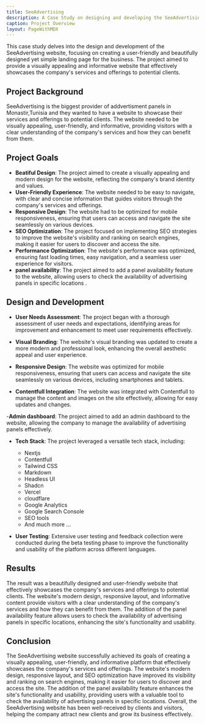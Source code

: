 ```yaml
---
title: SeeAdvertising
description: A Case Study on designing and developing the SeeAdvertising website.
caption: Project Overview
layout: PageWithMDX
---
```


This case study delves into the design and development of the SeeAdvertising website, focusing on creating a user-friendly and beautifully designed yet simple landing page for the business. The project aimed to provide a visually appealing and informative website that effectively showcases the company's services and offerings to potential clients.

## Project Background

SeeAdvertising is the biggest provider of addvertisment panels in Monastir,Tunisia and they wanted to have a website to showcase their services and offerings to potential clients. The website needed to be visually appealing, user-friendly, and informative, providing visitors with a clear understanding of the company's services and how they can benefit from them.

## Project Goals

- **Beatiful Design**: The project aimed to create a visually appealing and modern design for the website, reflecting the company's brand identity and values.
- **User-Friendly Experience**: The website needed to be easy to navigate, with clear and concise information that guides visitors through the company's services and offerings.
- **Responsive Design**: The website had to be optimized for mobile responsiveness, ensuring that users can access and navigate the site seamlessly on various devices.
- **SEO Optimization**: The project focused on implementing SEO strategies to improve the website's visibility and ranking on search engines, making it easier for users to discover and access the site.
- **Performance Optimization**: The website's performance was optimized, ensuring fast loading times, easy navigation, and a seamless user experience for visitors.
- **panel availability**: The project aimed to add a panel availability feature to the website, allowing users to check the availability of advertising panels in specific locations .

## Design and Development

- **User Needs Assessment**: The project began with a thorough assessment of user needs and expectations, identifying areas for improvement and enhancement to meet user requirements effectively.

- **Visual Branding**: The website's visual branding was updated to create a more modern and professional look, enhancing the overall aesthetic appeal and user experience.

- **Responsive Design**: The website was optimized for mobile responsiveness, ensuring that users can access and navigate the site seamlessly on various devices, including smartphones and tablets.

- **Contentfull Integration**: The website was integrated with Contentfull to manage the content and images on the site effectively, allowing for easy updates and changes.

-**Admin dashboard**: The project aimed to add an admin dashboard to the website, allowing the company to manage the availability of advertising panels effectively.

- **Tech Stack**: The project leveraged a versatile tech stack, including:

  - Nextjs
  - Contentfull
  - Tailwind CSS
  - Markdown
  - Headless UI
  - Shadcn
  - Vercel
  - cloudflare
  - Google Analytics
  - Google Search Console
  - SEO tools
  - And much more ...

- **User Testing**: Extensive user testing and feedback collection were conducted during the beta testing phase to improve the functionality and usability of the platform across different languages.

## Results

The result was a beautifully designed and user-friendly website that effectively showcases the company's services and offerings to potential clients. The website's modern design, responsive layout, and informative content provide visitors with a clear understanding of the company's services and how they can benefit from them. The addition of the panel availability feature allows users to check the availability of advertising panels in specific locations, enhancing the site's functionality and usability.

## Conclusion

The SeeAdvertising website successfully achieved its goals of creating a visually appealing, user-friendly, and informative platform that effectively showcases the company's services and offerings. The website's modern design, responsive layout, and SEO optimization have improved its visibility and ranking on search engines, making it easier for users to discover and access the site. The addition of the panel availability feature enhances the site's functionality and usability, providing users with a valuable tool to check the availability of advertising panels in specific locations. Overall, the SeeAdvertising website has been well-received by clients and visitors, helping the company attract new clients and grow its business effectively.
